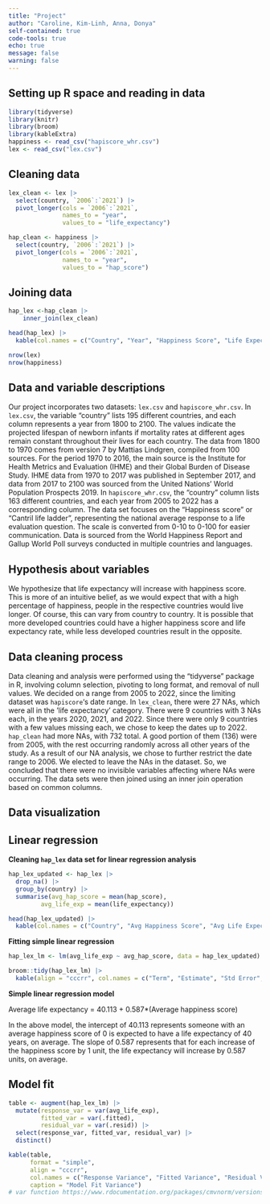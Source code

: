 ```yaml
---
title: "Project"
author: "Caroline, Kim-Linh, Anna, Donya"
self-contained: true
code-tools: true
echo: true
message: false
warning: false
---
```


## Setting up R space and reading in data
```r
library(tidyverse)
library(knitr)
library(broom)
library(kableExtra)
happiness <- read_csv("hapiscore_whr.csv")
lex <- read_csv("lex.csv")
```

## Cleaning data
```r
lex_clean <- lex |>
  select(country, `2006`:`2021`) |>
  pivot_longer(cols = `2006`:`2021`,
               names_to = "year",
               values_to = "life_expectancy")

hap_clean <- happiness |>
  select(country, `2006`:`2021`) |>
  pivot_longer(cols = `2006`:`2021`,
               names_to = "year",
               values_to = "hap_score")
```

## Joining data
```r
hap_lex <-hap_clean |>
    inner_join(lex_clean)

head(hap_lex) |>
  kable(col.names = c("Country", "Year", "Happiness Score", "Life Expectancy"))
```

```r
nrow(lex)
nrow(happiness)
```

## Data and variable descriptions 
Our project incorporates two datasets: `lex.csv` and `hapiscore_whr.csv`. In `lex.csv`, the variable "country" lists 195 different countries, and each column represents a year from 1800 to 2100. The values indicate the projected lifespan of newborn infants if mortality rates at different ages remain constant throughout their lives for each country. The data from 1800 to 1970 comes from version 7 by Mattias Lindgren, compiled from 100 sources. For the period 1970 to 2016, the main source is the Institute for Health Metrics and Evaluation (IHME) and their Global Burden of Disease Study. IHME data from 1970 to 2017 was published in September 2017, and data from 2017 to 2100 was sourced from the United Nations' World Population Prospects 2019. In `hapiscore_whr.csv`, the "country" column lists 163 different countries, and each year from 2005 to 2022 has a corresponding column. The data set focuses on the "Happiness score" or "Cantril life ladder", representing the national average response to a life evaluation question. The scale is converted from 0-10 to 0-100 for easier communication. Data is sourced from the World Happiness Report and Gallup World Poll surveys conducted in multiple countries and languages.

## Hypothesis about variables
We hypothesize that life expectancy will increase with happiness score. This is more of an intuitive belief, as we would expect that with a high percentage of happiness, people in the respective countries would live longer. Of course, this can vary from country to country. It is possible that more developed countries could have a higher happiness score and life expectancy rate, while less developed countries result in the opposite.

## Data cleaning process
Data cleaning and analysis were performed using the "tidyverse" package in R, involving column selection, pivoting to long format, and removal of null values. We decided on a range from 2005 to 2022, since the limiting dataset was `hapiscore`'s date range. In `lex_clean`, there were 27 NAs, which were all in the 'life expectancy' category. There were 9 countries with 3 NAs each, in the years 2020, 2021, and 2022. Since there were only 9 countries with a few values missing each, we chose to keep the dates up to 2022. `hap_clean` had more NAs, with 732 total. A good portion of them (136) were from 2005, with the rest occurring randomly across all other years of the study. As a result of our NA analysis, we chose to further restrict the date range to 2006. We elected to leave the NAs in the dataset. So, we concluded that there were no invisible variables affecting where NAs were occurring. The data sets were then joined using an inner join operation based on common columns. 

## Data visualization 

## Linear regression

**Cleaning `hap_lex` data set for linear regression analysis**

```r
hap_lex_updated <- hap_lex |>
  drop_na() |>
  group_by(country) |>
  summarise(avg_hap_score = mean(hap_score), 
         avg_life_exp = mean(life_expectancy))

head(hap_lex_updated) |>
  kable(col.names = c("Country", "Avg Happiness Score", "Avg Life Expectancy"))
```

**Fitting simple linear regression**

```r
hap_lex_lm <- lm(avg_life_exp ~ avg_hap_score, data = hap_lex_updated)

broom::tidy(hap_lex_lm) |>
  kable(align = "cccrr", col.names = c("Term", "Estimate", "Std Error", "Statistic", "P-value"), caption = "Simple Linear Regression Fit")
```
**Simple linear regression model**

Average life expectancy = 40.113 + 0.587*(Average happiness score)

In the above model, the intercept of 40.113 represents someone with an average happiness score of 0 is expected to have a life expectancy of 40 years, on average. The slope of 0.587 represents that for each increase of the happiness score by 1 unit, the life expectancy will increase by 0.587 units, on average.


## Model fit
```r
table <- augment(hap_lex_lm) |>
  mutate(response_var = var(avg_life_exp),
         fitted_var = var(.fitted),
         residual_var = var(.resid)) |>
  select(response_var, fitted_var, residual_var) |>
  distinct()

kable(table, 
      format = "simple", 
      align = "cccrr",
      col.names = c("Response Variance", "Fitted Variance", "Residual Variance"),
      caption = "Model Fit Variance")
# var function https://www.rdocumentation.org/packages/cmvnorm/versions/1.0-7/topics/var
```


